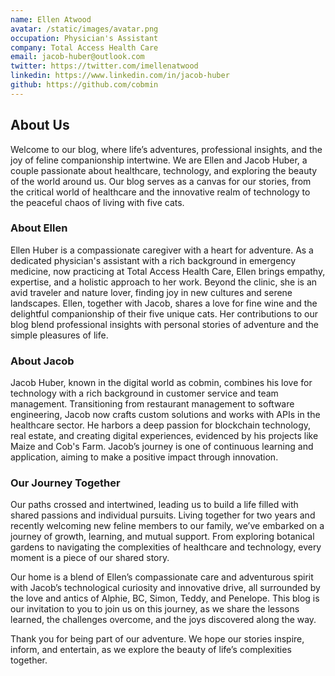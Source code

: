 ```yaml
---
name: Ellen Atwood
avatar: /static/images/avatar.png
occupation: Physician's Assistant
company: Total Access Health Care
email: jacob-huber@outlook.com
twitter: https://twitter.com/imellenatwood
linkedin: https://www.linkedin.com/in/jacob-huber
github: https://github.com/cobmin
---
```


## About Us

Welcome to our blog, where life’s adventures, professional insights, and the joy of feline companionship intertwine. We are Ellen and Jacob Huber, a couple passionate about healthcare, technology, and exploring the beauty of the world around us. Our blog serves as a canvas for our stories, from the critical world of healthcare and the innovative realm of technology to the peaceful chaos of living with five cats.

### About Ellen

Ellen Huber is a compassionate caregiver with a heart for adventure. As a dedicated physician's assistant with a rich background in emergency medicine, now practicing at Total Access Health Care, Ellen brings empathy, expertise, and a holistic approach to her work. Beyond the clinic, she is an avid traveler and nature lover, finding joy in new cultures and serene landscapes. Ellen, together with Jacob, shares a love for fine wine and the delightful companionship of their five unique cats. Her contributions to our blog blend professional insights with personal stories of adventure and the simple pleasures of life.

### About Jacob

Jacob Huber, known in the digital world as cobmin, combines his love for technology with a rich background in customer service and team management. Transitioning from restaurant management to software engineering, Jacob now crafts custom solutions and works with APIs in the healthcare sector. He harbors a deep passion for blockchain technology, real estate, and creating digital experiences, evidenced by his projects like Maize and Cob's Farm. Jacob’s journey is one of continuous learning and application, aiming to make a positive impact through innovation.

### Our Journey Together

Our paths crossed and intertwined, leading us to build a life filled with shared passions and individual pursuits. Living together for two years and recently welcoming new feline members to our family, we’ve embarked on a journey of growth, learning, and mutual support. From exploring botanical gardens to navigating the complexities of healthcare and technology, every moment is a piece of our shared story.

Our home is a blend of Ellen’s compassionate care and adventurous spirit with Jacob’s technological curiosity and innovative drive, all surrounded by the love and antics of Alphie, BC, Simon, Teddy, and Penelope. This blog is our invitation to you to join us on this journey, as we share the lessons learned, the challenges overcome, and the joys discovered along the way.

Thank you for being part of our adventure. We hope our stories inspire, inform, and entertain, as we explore the beauty of life’s complexities together.